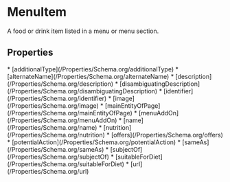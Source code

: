   
# MenuItem

A food or drink item listed in a menu or menu section.

## Properties

<Grid>
* [additionalType](/Properties/Schema.org/additionalType)
* [alternateName](/Properties/Schema.org/alternateName)
* [description](/Properties/Schema.org/description)
* [disambiguatingDescription](/Properties/Schema.org/disambiguatingDescription)
* [identifier](/Properties/Schema.org/identifier)
* [image](/Properties/Schema.org/image)
* [mainEntityOfPage](/Properties/Schema.org/mainEntityOfPage)
* [menuAddOn](/Properties/Schema.org/menuAddOn)
* [name](/Properties/Schema.org/name)
* [nutrition](/Properties/Schema.org/nutrition)
* [offers](/Properties/Schema.org/offers)
* [potentialAction](/Properties/Schema.org/potentialAction)
* [sameAs](/Properties/Schema.org/sameAs)
* [subjectOf](/Properties/Schema.org/subjectOf)
* [suitableForDiet](/Properties/Schema.org/suitableForDiet)
* [url](/Properties/Schema.org/url)
</Grid>


